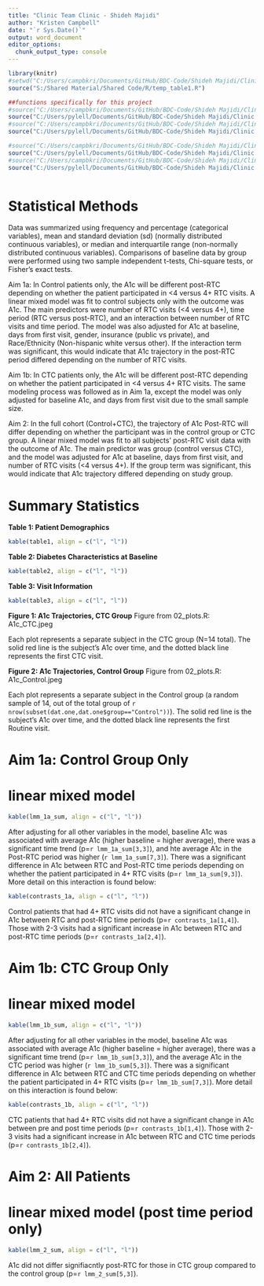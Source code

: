 ```yaml
---
title: "Clinic Team Clinic - Shideh Majidi"
author: "Kristen Campbell"
date: "`r Sys.Date()`"
output: word_document
editor_options: 
  chunk_output_type: console
---
```


```r
library(knitr)
#setwd("C:/Users/campbkri/Documents/GitHub/BDC-Code/Shideh Majidi/Clinic Team Clinic/")
source("S:/Shared Material/Shared Code/R/temp_table1.R")

##functions specifically for this project
#source("C:/Users/campbkri/Documents/GitHub/BDC-Code/Shideh Majidi/Clinic Team Clinic/00_data.R")
source("C:/Users/pylell/Documents/GitHub/BDC-Code/Shideh Majidi/Clinic Team Clinic/00_data.R")
#source("C:/Users/campbkri/Documents/GitHub/BDC-Code/Shideh Majidi/Clinic Team Clinic/04_noshows.R")
source("C:/Users/pylell/Documents/GitHub/BDC-Code/Shideh Majidi/Clinic Team Clinic/04_noshows.R")

#source("C:/Users/campbkri/Documents/GitHub/BDC-Code/Shideh Majidi/Clinic Team Clinic/01_tables.R")
source("C:/Users/pylell/Documents/GitHub/BDC-Code/Shideh Majidi/Clinic Team Clinic/01_tables.R")
#source("C:/Users/campbkri/Documents/GitHub/BDC-Code/Shideh Majidi/Clinic Team Clinic/03_analysis_FULL.R")
source("C:/Users/pylell/Documents/GitHub/BDC-Code/Shideh Majidi/Clinic Team Clinic/03_analysis_FULL.R")



```

# Statistical Methods 

Data was summarized using frequency and percentage (categorical variables), mean and standard deviation (sd) (normally distributed continuous variables), or median and interquartile range (non-normally distributed continuous variables).  Comparisons of baseline data by group were performed using two sample independent t-tests, Chi-square tests, or Fisher's exact tests.  

Aim 1a: In Control patients only, the A1c will be different post-RTC depending on whether the patient participated in <4 versus 4+ RTC visits.  A linear mixed model was fit to control subjects only with the outcome was A1c.  The main predictors were number of RTC visits (<4 versus 4+), time period (RTC versus post-RTC), and an interaction between number of RTC visits and time period.  The model was also adjusted for A1c at baseline, days from first visit, gender, insurance (public vs private), and Race/Ethnicity (Non-hispanic white versus other).  If the interaction term was significant, this would indicate that A1c trajectory in the post-RTC period differed depending on the number of RTC visits. 

Aim 1b: In CTC patients only, the A1c will be different post-RTC depending on whether the patient participated in <4 versus 4+ RTC visits.  The same modeling process was followed as in Aim 1a, except the model was only adjusted for baseline A1c, and days from first visit due to the small sample size.  

Aim 2: In the full cohort (Control+CTC), the trajectory of A1c Post-RTC will differ depending on whether the participant was in the control group or CTC group. A linear mixed model was fit to all subjects' post-RTC visit data with the outcome of A1c.  The main predictor was group (control versus CTC), and the model was adjusted for A1c at baseline, days from first visit, and number of RTC visits (<4 versus 4+).  If the group term was significant, this would indicate that A1c trajectory differed depending on study group.

# Summary Statistics 
**Table 1: Patient Demographics**
```r
kable(table1, align = c("l", "l"))
```

**Table 2: Diabetes Characteristics at Baseline**
```r
kable(table2, align = c("l", "l"))
```

**Table 3: Visit Information**
```r
kable(table3, align = c("l", "l"))
```

**Figure 1: A1c Trajectories, CTC Group**
Figure from 02_plots.R: A1c_CTC.jpeg

Each plot represents a separate subject in the CTC group (N=14 total).  The solid red line is the subject's A1c over time, and the dotted black line represents the first CTC visit.

**Figure 2: A1c Trajectories, Control Group**
Figure from 02_plots.R: A1c_Control.jpeg

Each plot represents a separate subject in the Control group (a random sample of 14, out of the total group of `r nrow(subset(dat.one,dat.one$group=="Control"))`).  The solid red line is the subject's A1c over time, and the dotted black line represents the first Routine visit.

# Aim 1a: Control Group Only

<!-- # linear model -->
<!-- ```{r,echo=FALSE,message=FALSE,results='asis',warning=FALSE} -->
<!-- kable(lm_1a_tab, align = c("l", "l")) -->
<!-- ``` -->

# linear mixed model
```r
kable(lmm_1a_sum, align = c("l", "l"))
```

After adjusting for all other variables in the model, baseline A1c was associated with average A1c (higher baseline = higher average), there was a significant time trend (p=`r lmm_1a_sum[3,3]`), and hte average A1c in the Post-RTC period was higher (`r lmm_1a_sum[7,3]`). There was a significant difference in A1c between RTC and Post-RTC time periods depending on whether the patient participated in 4+ RTC visits (p=`r lmm_1a_sum[9,3]`). More detail on this interaction is found below:


```r
kable(contrasts_1a, align = c("l", "l"))
```

Control patients that had 4+ RTC visits did not have a significant change in A1c between RTC and post-RTC time periods (p=`r contrasts_1a[1,4]`).  Those with 2-3 visits had a significant increase in A1c between RTC and post-RTC time periods (p=`r contrasts_1a[2,4]`).

# Aim 1b: CTC Group Only

<!-- # linear model -->
<!-- ```{r,echo=FALSE,message=FALSE,results='asis',warning=FALSE} -->
<!-- kable(lm_1b_tab, align = c("l", "l")) -->
<!-- ``` -->

<!-- After adjusting for the average A1c during the RTC period, those with 4+ RTC visits had, on average a change in A1c (from RTC period to CTC period) of 0.08 lower than those with <4 RTC visits (non-significant).   In general, the direction is not intuitive (more RTC visits means A1c increased more) -->

# linear mixed model
```r
kable(lmm_1b_sum, align = c("l", "l"))
```

After adjusting for all other variables in the model, baseline A1c was associated with average A1c (higher baseline = higher average), there was a significant time trend (p=`r lmm_1b_sum[3,3]`), and the average A1c in the CTC period was higher (`r lmm_1b_sum[5,3]`). There was a significant difference in A1c between RTC and CTC time periods depending on whether the patient participated in 4+ RTC visits (p=`r lmm_1b_sum[7,3]`). More detail on this interaction is found below:

```r
kable(contrasts_1b, align = c("l", "l"))
```

CTC patients that had 4+ RTC visits did not have a significant change in A1c between pre and post time periods (p=`r contrasts_1b[1,4]`).  Those with 2-3 visits had a significant increase in A1c between RTC and CTC time periods (p=`r contrasts_1b[2,4]`).


# Aim 2: All Patients

<!-- # linear model -->
<!-- ```{r,echo=FALSE,message=FALSE,results='asis',warning=FALSE} -->
<!-- kable(lm_2_tab, align = c("l", "l")) -->
<!-- ``` -->

# linear mixed model (post time period only)
```r
kable(lmm_2_sum, align = c("l", "l"))
```

A1c did not differ signifiacntly post-RTC for those in CTC group compared to the control group (p=`r lmm_2_sum[5,3]`).




